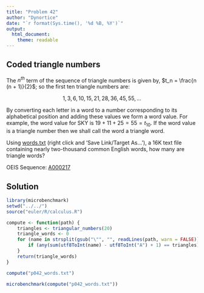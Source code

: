 ```yaml
---
title: "Problem 42"
author: "Dynortice"
date: "`r format(Sys.time(), '%d %B, %Y')`"
output:
  html_document:
    theme: readable
---
```

## Coded triangle numbers

The $n^{th}$ term of the sequence of triangle numbers is given by, $t_n = \frac{n (n + 1)}{2}$; so the first ten triangle numbers are:

$$1, 3, 6, 10, 15, 21, 28, 36, 45, 55, ...$$

By converting each letter in a word to a number corresponding to its alphabetical position and adding these values we form a word value. For example, the word value for SKY is $19 + 11 + 25 = 55 = t_{10}$. If the word value is a triangle number then we shall call the word a triangle word.

Using [words.txt](https://projecteuler.net/project/resources/p042_words.txt) (right click and 'Save Link/Target As...'), a 16K text file containing nearly two-thousand common English words, how many are triangle words?

OEIS Sequence: [A000217](https://oeis.org/A000217)

## Solution
```r
library(microbenchmark)
setwd("../../")
source("euler/R/calculus.R")
```
```r
compute <- function(path) {
    triangles <- triangular_numbers(20)
    triangle_words <- 0
    for (name in strsplit(gsub("\"", "", readLines(path, warn = FALSE)), ",")[[1]]) {
        if (any(sum(utf8ToInt(name) - utf8ToInt("A") + 1) == triangles)) triangle_words <- triangle_words + 1
    }
    return(triangle_words)
}
```
```r
compute("p042_words.txt")
```
```r
microbenchmark(compute("p042_words.txt"))
```

